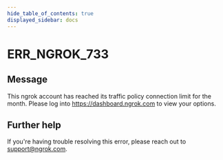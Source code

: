 ```yaml
---
hide_table_of_contents: true
displayed_sidebar: docs
---
```



# ERR_NGROK_733

## Message

This ngrok account has reached its traffic policy connection limit for the month. Please log into https://dashboard.ngrok.com to view your options.

<ErrorDetails error="err_ngrok_733" />

## Further help

If you're having trouble resolving this error, please reach out to [support@ngrok.com](mailto:support@ngrok.com?subject=Help%20with%20ERR_NGROK_733).
